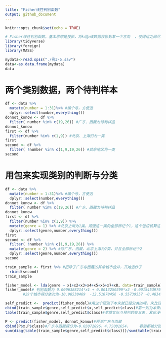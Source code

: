 ```yaml
---
title: "Fisher线性判别函数"
output: github_document
---
```


```r
knitr::opts_chunk$set(echo = TRUE)
```

```r
# Fisher线性判别函数，基本思想是投影，将k组p维数据投影到某一个方向  ，使得组之间尽可能分开,同一类的样本被投影后尽量扎堆，解决的是线性可分的,费希尔判别受量纲和数量级的影响
library(tidyverse)
library(foreign)
library(MASS)
```

```r
mydata<-read.spss("./例3-5.sav")
data<-as.data.frame(mydata)
data
```

# 两个类别数据，两个待判样本
```r
df <- data %>% 
  mutate(number = 1:31)%>% #编个号，方便选
  dplyr::select(number,everything())
donnot_konow <- df %>%
  filter( number %in% c(19,26)) #广东、西藏为待判样品
donnot_konow
first <- df %>%
  filter(number %in% c(1,9)) #北京、上海归为一类
first
second <- df %>%
  filter( !number %in% c(1,9,19,26)) #其余地区为一类
second
```




# 用包来实现类别的判断与分类
```r
df <- data %>% 
  mutate(number = 1:31)%>% #编个号，方便选
  dplyr::select(number,everything())
donnot_konow <- df %>%
  filter( number %in% c(19,26)) #广东、西藏为待判样品
donnot_konow
first <- df %>%
  filter(number %in% c(1,9)) %>% 
  mutate(genre = 1) %>% #北京上海为1类，顺便这一类的全部标记个1，这个包应该算这个为先验信息，不然没法做
  dplyr::select(genre,number,everything())
first
second <- df %>%
  filter( !number %in% c(1,9,19,26)) %>% 
  mutate(genre = 2) %>% #除广东、西藏、北京上海为2类，并且全部标记个2
  dplyr::select(genre,number,everything())
second

train_sample <- first %>% #把除了广东与西藏的其余城市合并，开始造作了
  rbind(second)
train_sample

fisher_model <- lda(genre ~ x1+x2+x3+x4+x5+x6+x7+x8, data=train_sample)#genre为分类标识，其余为八个指标，这里貌似后面全是判别指标的话，可以用点来代替。
fisher_model# 判别函数为 0.0006388214*x1 + 0.0013250299*x2 -0.0015453976*x3  -0.0019589553*x4 +0.0014962902*x5 -0.0003410774*x6  -0.0011726981*x7 -0.0020388069*x8
        #29个城市得分依次为-10.98538469  -12.51078456 -0.55739557 -0.48343902  0.23097937 1.52871713 0.26389623  0.76463092  1.32363596  -0.89682690  0.10345994 1.97870916  -0.82392271  1.54772684  0.33221626 -0.35585638 0.39229619  1.34066979  1.14658710  2.63960296 1.64459206  2.23417796   1.89448886 0.99538672 -0.01681659 0.99533667 1.63125178 2.05245883 1.58960569

self_predict <-  predict(fisher_model)#用这个预测下本来就已经分类的呢，来比较下有没有错，嗯结果是一样的
cbind(train_sample$genre,self_predict$x,self_predict$class)#第一列为本来的类别，第二列为得分把，第三列为用MASS包计算来的类别
table(train_sample$genre,self_predict$class)#生成实际与预判的交叉表，发现没有判别错误的

P <- predict(fisher_model, donnot_konow)#预测广东与西藏
cbind(P$x,P$class)#广东与西藏得分为-0.03072896、4.75081654，    看到都被分到了第二类
sum(diag(table(train_sample$genre,self_predict$class)))/sum(table(train_sample$genre,self_predict$class))#生成预判精度，diag是取对角线的元素，就是判别得和原来的相除
```




